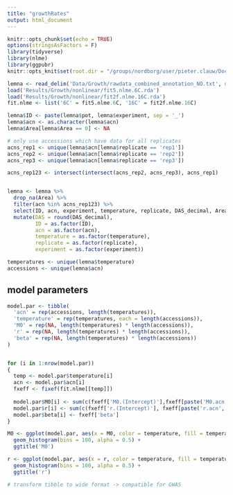 ```yaml
---
title: "growthRates"
output: html_document
---
```


```r
knitr::opts_chunk$set(echo = TRUE)
options(stringsAsFactors = F)
library(tidyverse)
library(nlme)
library(ggpubr)
knitr::opts_knit$set(root.dir = "/groups/nordborg/user/pieter.clauw/Documents/Experiments/UltimateQandD/")
```

```r
lemna <- read_delim('Data/Growth/rawdata_combined_annotation_NO.txt', delim = '\t')
load('Results/Growth/nonlinear/fit5.nlme.6C.rda')
load('Results/Growth/nonlinear/fit2f.nlme.16C.rda')
fit.nlme <- list('6C' = fit5.nlme.6C, '16C' = fit2f.nlme.16C)
```
```r
lemna$ID <- paste(lemna$pot, lemna$experiment, sep = '_')
lemna$acn <- as.character(lemna$acn)
lemna$Area[lemna$Area == 0] <- NA

# only use accessions which have data for all replicates
acns_rep1 <- unique(lemna$acn[lemna$replicate == 'rep1'])
acns_rep2 <- unique(lemna$acn[lemna$replicate == 'rep2'])
acns_rep3 <- unique(lemna$acn[lemna$replicate == 'rep3'])

acns_rep123 <- intersect(intersect(acns_rep2, acns_rep3), acns_rep1)


lemna <- lemna %>%
  drop_na(Area) %>%
  filter(acn %in% acns_rep123) %>%
  select(ID, acn, experiment, temperature, replicate, DAS_decimal, Area) %>%
  mutate(DAS = round(DAS_decimal),
         ID = as.factor(ID),
         acn = as.factor(acn),
         temperature = as.factor(temperature),
         replicate = as.factor(replicate),
         experiment = as.factor(experiment))
```
```r
temperatures <- unique(lemna$temperature)
accessions <- unique(lemna$acn)
```


## model parameters
```r
model.par <- tibble(
  'acn' = rep(accessions, length(temperatures)),
  'temperature' = rep(temperatures, each = length(accessions)),
  'M0' = rep(NA, length(temperatures) * length(accessions)),
  'r' = rep(NA, length(temperatures) * length(accessions)),
  'beta' = rep(NA, length(temperatures) * length(accessions))
)


for (i in 1:nrow(model.par))
{
  temp <- model.par$temperature[i]
  acn <- model.par$acn[i]
  fxeff <- fixef(fit.nlme[[temp]])
  
  model.par$M0[i] <- sum(c(fxeff['M0.(Intercept)'],fxeff[paste('M0.acn', acn, sep = '')]), na.rm = T)
  model.par$r[i] <- sum(c(fxeff['r.(Intercept)'], fxeff[paste('r.acn', acn, sep = '')]), na.rm = T)
  model.par$beta[i] <- fxeff['beta']
}
```

```r

M0 <- ggplot(model.par, aes(x = M0, color = temperature, fill = temperature)) +
  geom_histogram(bins = 100, alpha = 0.5) +
  ggtitle('M0')

r <- ggplot(model.par, aes(x = r, color = temperature, fill = temperature)) +
  geom_histogram(bins = 100, alpha = 0.5) +
  ggtitle('r')

```

```r
# transform tibble to wide format -> compatible for GWAS


```




